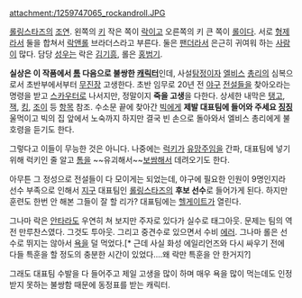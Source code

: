 attachment:/1259747065_rockandroll.JPG

[[롤링스타즈]]의 [[조연]]. 왼쪽의 [[키]] 작은 쪽이 [[락]]이고 오른쪽의 키 큰 쪽이 [[롤]]이다. 서로 [[형제]]라서 둘을 합쳐서 [[락앤롤]] 브라더스라고 부른다. 둘은 [[팬더]]라서 은근히 귀여워 하는 [[사람]]이 많다. 담당 [[성우]]는 락은 [[김기흥]], 롤은 [[홍범기]].

'''실상은 이 작품에서 [[톰]] 다음으로 불쌍한 [[캐릭터]]'''인데, 사설[[탐정]]이자 [[엘비스]] [[총리]]의 심복으로서 초반부에서부터 [[무진장]] 고생한다. 초반 임무로 20년 전 [[야구]] [[전설]]들을 찾아오라는 명령을 받고 [[스카우터]]로 나서지만, 정말이지 '''죽을 고생'''을 다한다. 상세한 내막은 [[탱고]], [[잭]], [[킹]], [[조이]] 등 [[항목]] 참조. 수소문 끝에 찾아간 [[빅]]에게 '''제발 대표팀에 들어와 주세요 [[징징]]''' 울먹이고 빅의 집 앞에서 노숙까지 하지만 결국 빈 손으로 돌아와서 엘비스 총리에게 불호령을 듣기도 한다.

그렇다고 이들이 무능한 것은 아니다. 나중에는 [[럭키]]가 [[유망주]]임을 간파, 대표팀에 넣기 위해 럭키인 줄 알고 [[톰]]을 ~~유괴해서~~[[보쌈]]해서 데려오기도 한다.

아무튼 그 정성으로 전설들이 다 모이게는 되었는데, 야구에 필요한 인원이 9명인지라 선수 부족으로 인해서 [[지구]] 대표팀인 [[롤링스타즈]]의 '''후보 선수'''로 들어가게 된다. 하지만 훈련도 한번 안 해본 그들이 잘 할 리가? 대표팀에는 [[헬게이트]]가 열린다. 

그나마 락은 [[안타]]라도 우연히 쳐 보지만 주자로 있다가 실수로 태그아웃. 문제는 팀의 역전 만루찬스였다. 그것도 투아웃. 그리고 중견수로 있으면서 수비 [[에러]]. 그나마 롤은 선수로 뛰지는 않아서 [[욕]]을 덜 먹었다.[* 근데 사실 화성 에일리언즈와 다시 싸우기 전에 다들 특훈을 할 정도의 충분한 시간이 있었다....왜 락만 특훈을 안 한거지?]

그래도 대표팀 수발을 다 들어주고 제일 고생을 많이 하며 매우 욕을 많이 먹는데도 인정받지 못하는 불쌍함 때문에 동정표를 받는 캐릭터.
